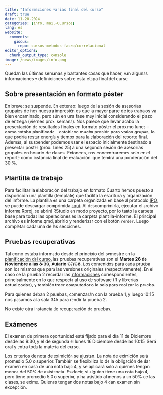 ```yaml
---
title: "Informaciones varias final del curso"
draft: true
date: 11-20-2024
categories: [info, mail-UCursos]
lang: es
website:
  comments:
    giscus:
      repo: cursos-metodos-facso/correlacional
editor_options: 
  chunk_output_type: console
image: /news/images/info.png
---
```


Quedan las últimas semanas y bastantes cosas que hacer, van algunas informaciones y definiciones sobre esta etapa final del curso:

## Sobre presentación en formato póster

En breve: se suspende. En extenso: luego de la sesión de asesorías grupales de hoy nuestra impresión es que la mayor parte de los trabajos va bien encaminado, pero aún en una fase muy inicial considerando el plazo de entrega (viernes prox. semana). Nos parece que llevar acabo la presentación de resultados finales en formato póster el próximo lunes -- como estaba planificado -- establece mucha presión para varios grupos, lo que podría restar energía  y tiempo para la elaboración del reporte final. Además, al suspender podemos usar el espacio inicialmente destinado a presentar poster (próx. lunes 25) a una  segunda sesión de asesorías grupales en horario de clases. Entonces, nos concentraremos solo en el reporte como instancia final de evaluación, que tendrá una ponderación del 30 %.

## Plantilla de trabajo

Para facilitar la elaboración del trabajo en formato Quarto hemos puesto a disposición una plantilla (template) que facilita la escritura y organización del informe. La plantilla es una carpeta organizada en base al protocolo [IPO](https://lisa-coes.com/ipo-repro/), se puede descargar comprimida [aquí](). Al descomprimirla, ejecutar el archivo informe.Rproj, se abrirá RStudio en modo proyecto, por lo tanto la carpeta base para todas las operaciones es la carpeta plantilla-informe. El principal archivo es informe.qmd, abrirlo y renderizar con el botón `render`. Luego completar cada una de las secciones. 

## Pruebas recuperativas

Tal como estaba informado desde el principio del semestre en la [planificación del curso](/schedule), las pruebas recuperativas son el **Martes 26 de Noviembre a las 8:30, Aulario C7/C8**. Los contenidos para cada prueba son los mismos que para las versiones originales (respectivamente). En el caso de la prueba 2 recordar las [informaciones](/news/2024-10-14_evaluacion2) correspondientes, principalmente en lo que respecta al uso de software (R y librerías actualizadas), y también traer computador a la sala para realizar la prueba.

Para quienes deban 2 pruebas, comenzarán con la prueba 1, y luego 10:15 nos pasamos a la sala 345 para rendir la prueba 2.

No existe otra instancia de recuperación de pruebas.

## Exámenes

El examen de primera oportunidad está fijado para el día 11 de Diciembre desde las 9:30, y el de segunda el lunes 16 Diciembre desde las 10:15. Será oral y entra toda la materia del curso.

Los criterios de nota de eximición se ajustan. La nota de eximición será promedio 5.0 o superior. También se flexibiliza lo de la obligación de dar examen en caso de una nota bajo 4, y se aplicará solo a quienes tengan menos del 50% de asistencia. Es decir, si alguien tiene una nota bajo 4, pero tiene promedio 5.0 o superior, y ha asistido al menos a un 50% de las clases, se exime. Quienes tengan dos notas bajo 4 dan examen sin excepción.